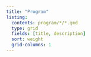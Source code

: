 ```yaml
---
title: "Program"
listing:
  contents: program/*/*.qmd
  type: grid
  fields: [title, description]
  sort: weight
  grid-columns: 1
---   
```

